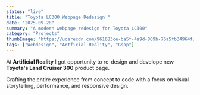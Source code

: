 ```yaml
---
status: "live"
title: "Toyota LC300 Webpage Redesign "
date: "2025-09-28"
summary: "A modern webpage redesign for Toyota LC300"
category: "Projects"
thumbImage: "https://ucarecdn.com/961683ce-ba5f-4a9d-809b-76a5fb34964f/-/preview/450x300/"
tags: ["Webdesign", "Artficial Reality", "Gsap"]
---
```


At **Artificial Reality** I got opportunity to re-design and develope new **Toyota's Land Cruiser 300** product page.

Crafting the entire experience from concept to code with a focus on visual storytelling, performance, and responsive design.

<ImageModal
  src="https://ucarecdn.com/6bf9581e-ca0e-4bdb-9369-fe6759cb85db/-/preview/1000x666/"
  alt="Toyota LC300"
/>
<ImageModal
  src="https://ucarecdn.com/0d8f6628-70e6-4620-be6d-aad24352d805/-/preview/1000x562/"
  alt="Toyota LC300"
/>
<ImageModal
  src="https://ucarecdn.com/7fffd16f-69a3-40bd-abf6-0c79ce99bccd/-/preview/1000x666/"
  alt="Toyota LC300"
/>
